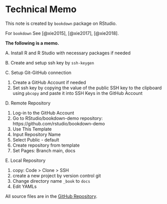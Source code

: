 # Technical Memo {#memo}

This note is created by `bookdown` package on RStudio.

For `bookdown` See [@xie2015], [@xie2017], [@xie2018].

**The following is a memo.**

A. Install R and R Studio with necessary packages if needed

B. Create and setup ssh key by `ssh-keygen`

C. Setup Git-GitHub connection

1. Create a GitHub Account if needed  
2. Set ssh key by copying the value of the public SSH key to the clipboard using `pbcopy` and paste it into SSH Keys in the GitHub Account

D. Remote Repository

1. Log-in to the GitHub Account
2. Go to RStudio/bookdown-demo repository: https://github.com/rstudio/bookdown-demo
3. Use This Template
4. Input Repository Name
5. Select Public - default
6. Create repository from template
7. Set Pages: Branch main, docs

E. Local Repository

1. copy: Code > Clone > SSH
2. create a new project by version control git
3. Change directory name `_book` to `docs`
4. Edit YAMLs

All source files are in the 
[GitHub Repository](https://github.com/icu-hsuzuki/t-algebra).



